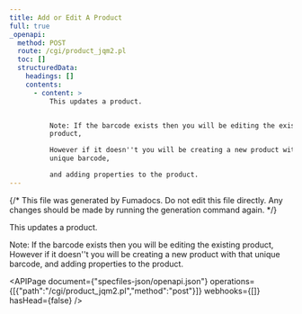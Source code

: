 ```yaml
---
title: Add or Edit A Product
full: true
_openapi:
  method: POST
  route: /cgi/product_jqm2.pl
  toc: []
  structuredData:
    headings: []
    contents:
      - content: >
          This updates a product.


          Note: If the barcode exists then you will be editing the existing
          product,

          However if it doesn''t you will be creating a new product with that
          unique barcode,

          and adding properties to the product.
---
```


{/* This file was generated by Fumadocs. Do not edit this file directly. Any changes should be made by running the generation command again. */}

This updates a product.

Note: If the barcode exists then you will be editing the existing product,
However if it doesn''t you will be creating a new product with that unique barcode,
and adding properties to the product.


<APIPage document={"specfiles-json/openapi.json"} operations={[{"path":"/cgi/product_jqm2.pl","method":"post"}]} webhooks={[]} hasHead={false} />